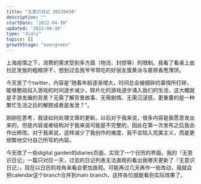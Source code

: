 ```yaml
---
title: "无意识日记 20220430"
description: ""
startDate: "2022-04-30"
updated: "2022-04-30"
type: "diary"
topics: []
growthStage: "evergreen"
---
```


上海疫情之下，消费的需求受到多方面（物流、封控等）的限制。我看了看桌上由社区发放的粗粮饼干，想到过去我爷爷常吃的好丽友蛋黄派与嘉顿香葱薄饼。

今天发了个twitter，内容是“随着年龄逐渐增大，时间总会被细碎的事情所打碎，能够整段投入游戏的时间逐步减少，碎片化的游戏逐步涌入我们的生活，这大概就是手游发展的背景？无需了解背景故事、无需剧情、无需沉浸感，更重要的是一种繁忙生活之后的解脱或者是发泄？”。

刚刚在思考，我该如何处理文章的更新。以后对于我来说，很多内容是我愿意发出来的，但是内容或者结构对于我来说可能是不完整的，因此在第一次发布之后我会作出修改。对于我来说，这样减少了我创作的难度，我不会陷入完美主义，而是更频繁地交付自己所写的内容。

今天改了一些digital garden的diaries页面，实现了一个日历的界面。我的『无意识日记』一篇只对应一天，过去的日记列表无法直观的看出我哪天更新了『无意识日记』，现在以日历的视角来看会更加直观。可能再过几天再作一些改动，我就会把calendar这个branch合并到main branch，这样各位就能看到实际效果了。